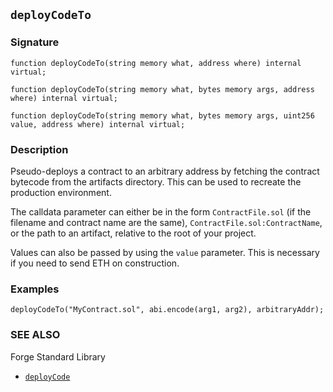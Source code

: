 ## `deployCodeTo`

### Signature

```solidity
function deployCodeTo(string memory what, address where) internal virtual;
```

```solidity
function deployCodeTo(string memory what, bytes memory args, address where) internal virtual;
```

```solidity
function deployCodeTo(string memory what, bytes memory args, uint256 value, address where) internal virtual;
```

### Description

Pseudo-deploys a contract to an arbitrary address by fetching the contract bytecode from the artifacts directory. This can be used to recreate the production environment.

The calldata parameter can either be in the form `ContractFile.sol` (if the filename and contract name are the same), `ContractFile.sol:ContractName`, or the path to an artifact, relative to the root of your project.

Values can also be passed by using the `value` parameter. This is necessary if you need to send ETH on construction.

### Examples

```solidity
deployCodeTo("MyContract.sol", abi.encode(arg1, arg2), arbitraryAddr);
```

### SEE ALSO

Forge Standard Library

- [`deployCode`](/reference/forge-std/deployCode.mdx)
